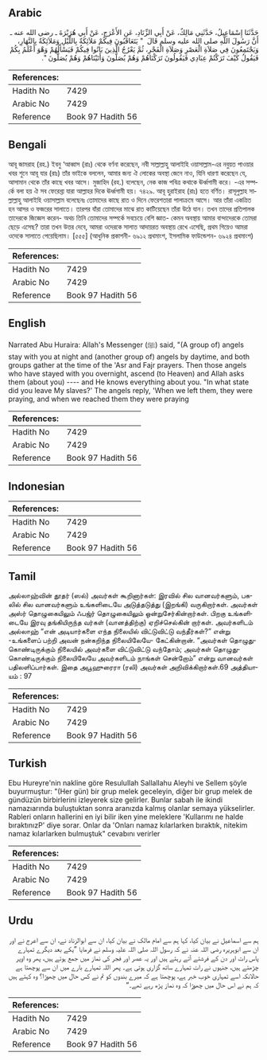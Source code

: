 ## Arabic


<div dir="rtl" lang="ar" style={{fontSize:'larger',backgroundColor:'#f8f9fa',padding:20}}>
حَدَّثَنَا إِسْمَاعِيلُ، حَدَّثَنِي مَالِكٌ، عَنْ أَبِي الزِّنَادِ، عَنِ الأَعْرَجِ، عَنْ أَبِي هُرَيْرَةَ ـ رضى الله عنه ـ أَنَّ رَسُولَ اللَّهِ صلى الله عليه وسلم قَالَ ‏ "‏ يَتَعَاقَبُونَ فِيكُمْ مَلاَئِكَةٌ بِاللَّيْلِ وَمَلاَئِكَةٌ بِالنَّهَارِ، وَيَجْتَمِعُونَ فِي صَلاَةِ الْعَصْرِ وَصَلاَةِ الْفَجْرِ، ثُمَّ يَعْرُجُ الَّذِينَ بَاتُوا فِيكُمْ فَيَسْأَلُهُمْ وَهْوَ أَعْلَمُ بِكُمْ فَيَقُولُ كَيْفَ تَرَكْتُمْ عِبَادِي فَيَقُولُونَ تَرَكْنَاهُمْ وَهُمْ يُصَلُّونَ وَأَتَيْنَاهُمْ وَهُمْ يُصَلُّونَ ‏"‏‏.‏
</div>
<div style={{backgroundColor:'#f8f9fa',padding:20, marginBottom: 10}}><table> <thead> <tr> <th>References:</th> <th></th> </tr> </thead> <tbody><tr><td>Hadith No</td><td>7429</td></tr><tr><td>Arabic No</td><td>7429</td></tr><tr><td>Reference</td><td>Book 97 Hadith 56</td></tr></tbody></table></div>

## Bengali


<div dir="ltr" lang="bn" style={{fontSize:'larger',backgroundColor:'#f8f9fa',padding:20}}>
আবূ জামরাহ (রহ.) ইবনু ‘আব্বাস (রাঃ) থেকে বর্ণনা করেছেন, নবী সাল্লাল্লাহু আলাইহি ওয়াসাল্লাম-এর নবুয়ত পাওয়ার খবর শুনে আবূ যার (রাঃ) তাঁর ভাইকে বললেন, আমার জন্য ঐ লোকের অবস্থা জেনে নাও, যিনি ধারণা করেছেন যে, আসামান থেকে তাঁর কাছে খবর আসে। মুজাহিদ (রহ.) বলেছেন, নেক কাজ পবিত্র কথাকে ঊর্ধ্বগামী করে। -এর সম্পর্কে বলা হয় ঐ সব ফেরেশ্তা যারা আল্লাহর দিকে ঊর্ধ্বগামী হয়। ৭৪২৯. আবূ হুরাইরাহ (রাঃ) হতে বর্ণিত। রাসূলুল্লাহ সাল্লাল্লাহু আলাইহি ওয়াসাল্লাম বলেছেনঃ তোমাদের কাছে রাত ও দিনে ফেরেশতারা পালাক্রমে আসে। আর তাঁরা একত্রিত হন আসর ও ফজরের সালাতে। তারপর যাঁরা তোমাদের মাঝে রাত কাটিয়েছেন তাঁরা উঠে যান। তখন তাদের প্রতিপালক তাদেরকে জিজ্ঞেস করেন- অথচ তিনি তোমাদের সম্পর্কে সবচেয়ে বেশি জ্ঞাত- কেমন অবস্থায় আমার বান্দাদেরকে তোমরা ছেড়ে এসেছ? তারা তখন উত্তর দেবে, আমরা ওদেরকে সালাত আদায়রত অবস্থায় রেখে এসেছি, প্রথম গিয়েও আমরা ওদেকে সালাতে পেয়েছিলাম। [৫৫৫] (আধুনিক প্রকাশনী- ৬৯১২ প্রথমাংশ, ইসলামিক ফাউন্ডেশন- ৬৯২৪ প্রথমাংশ)
</div>
<div style={{backgroundColor:'#f8f9fa',padding:20, marginBottom: 10}}><table> <thead> <tr> <th>References:</th> <th></th> </tr> </thead> <tbody><tr><td>Hadith No</td><td>7429</td></tr><tr><td>Arabic No</td><td>7429</td></tr><tr><td>Reference</td><td>Book 97 Hadith 56</td></tr></tbody></table></div>

## English


<div dir="ltr" lang="en" style={{fontSize:'larger',backgroundColor:'#f8f9fa',padding:20}}>
Narrated Abu Huraira: Allah's Messenger (ﷺ) said, "(A group of) angels stay with you at night and (another group of) angels by daytime, and both groups gather at the time of the 'Asr and Fajr prayers. Then those angels who have stayed with you overnight, ascend (to Heaven) and Allah asks them (about you) ---- and He knows everything about you. "In what state did you leave My slaves?' The angels reply, 'When we left them, they were praying, and when we reached them they were praying
</div>
<div style={{backgroundColor:'#f8f9fa',padding:20, marginBottom: 10}}><table> <thead> <tr> <th>References:</th> <th></th> </tr> </thead> <tbody><tr><td>Hadith No</td><td>7429</td></tr><tr><td>Arabic No</td><td>7429</td></tr><tr><td>Reference</td><td>Book 97 Hadith 56</td></tr></tbody></table></div>

## Indonesian


<div dir="ltr" lang="id" style={{fontSize:'larger',backgroundColor:'#f8f9fa',padding:20}}>

</div>
<div style={{backgroundColor:'#f8f9fa',padding:20, marginBottom: 10}}><table> <thead> <tr> <th>References:</th> <th></th> </tr> </thead> <tbody><tr><td>Hadith No</td><td>7429</td></tr><tr><td>Arabic No</td><td>7429</td></tr><tr><td>Reference</td><td>Book 97 Hadith 56</td></tr></tbody></table></div>

## Tamil


<div dir="ltr" lang="ta" style={{fontSize:'larger',backgroundColor:'#f8f9fa',padding:20}}>
அல்லாஹ்வின் தூதர் (ஸல்) அவர்கள் கூறினார்கள்: இரவில் சில வானவர்களும், பகலில் சில வானவர்களும் உங்களிடையே அடுத்தடுத்து (இறங்கி) வருகிறார்கள். அவர்கள் அஸ்ர் தொழுகையிலும் ஃபஜ்ர் தொழுகையிலும் ஒன்றுசேர்கின்றார்கள். பிறகு உங்களிடையே இரவு தங்கியிருந்த வர்கள் (வானத்திற்கு) ஏறிச்செல்கின் றார்கள். அவர்களிடம் அல்லாஹ் “என் அடியார்களை எந்த நிலையில் விட்டுவிட்டு வந்தீர்கள்?” என்று -உங்களைப் பற்றி அவன் நன்கறிந்த நிலையிலேயே- கேட்கின்றான். “அவர்கள் தொழுதுகொண்டிருக்கும் நிலையில் அவர்களை விட்டுவிட்டு வந்தோம்; அவர்கள் தொழுதுகொண்டிருக்கும் நிலையிலேயே அவர்களிடம் நாங்கள் சென்றோம்” என்று வானவர்கள் பதிலளிப்பார்கள். இதை அபூஹுரைரா (ரலி) அவர்கள் அறிவிக்கிறார்கள்.69 அத்தியாயம் : 97
</div>
<div style={{backgroundColor:'#f8f9fa',padding:20, marginBottom: 10}}><table> <thead> <tr> <th>References:</th> <th></th> </tr> </thead> <tbody><tr><td>Hadith No</td><td>7429</td></tr><tr><td>Arabic No</td><td>7429</td></tr><tr><td>Reference</td><td>Book 97 Hadith 56</td></tr></tbody></table></div>

## Turkish


<div dir="ltr" lang="tr" style={{fontSize:'larger',backgroundColor:'#f8f9fa',padding:20}}>
Ebu Hureyre'nin nakline göre Resulullah Sallallahu Aleyhi ve Sellem şöyle buyurmuştur: "(Her gün) bir grup melek geceleyin, diğer bir grup melek de gündüzün birbirlerini izleyerek size gelirler. Bunlar sabah ile ikindi namazıarında buluştuktan sonra aranızda kalmış olanlar semaya yükselirler. Rableri onların hallerini en iyi bilir iken yine meleklere 'Kullarımı ne halde bıraktınızP' diye sorar. Onlar da 'Onları namaz kılarlarken bıraktık, nitekim namaz kılarlarken bulmuştuk" cevabını verirler
</div>
<div style={{backgroundColor:'#f8f9fa',padding:20, marginBottom: 10}}><table> <thead> <tr> <th>References:</th> <th></th> </tr> </thead> <tbody><tr><td>Hadith No</td><td>7429</td></tr><tr><td>Arabic No</td><td>7429</td></tr><tr><td>Reference</td><td>Book 97 Hadith 56</td></tr></tbody></table></div>

## Urdu


<div dir="rtl" lang="ur" style={{fontSize:'larger',backgroundColor:'#f8f9fa',padding:20}}>
ہم سے اسماعیل نے بیان کیا، کہا ہم سے امام مالک نے بیان کیا، ان سے ابوالزناد نے، ان سے اعرج نے اور ان سے ابوہریرہ رضی اللہ عنہ نے کہ رسول اللہ صلی اللہ علیہ وسلم نے فرمایا ”یکے بعد دیگرے تمہارے پاس رات اور دن کے فرشتے آتے رہتے ہیں اور یہ عصر اور فجر کی نماز میں جمع ہوتے ہیں، پھر وہ اوپر چڑھتے ہیں، جنہوں نے رات تمہارے ساتھ گزاری ہوتی ہے۔ پھر اللہ تمہارے بارے میں ان سے پوچھتا ہے حالانکہ اسے تمہاری خوب خبر ہے، پوچھتا ہے کہ میرے بندوں کو تم نے کس حال میں چھوڑا؟ وہ کہتے ہیں کہ ہم نے اس حال میں چھوڑا کہ وہ نماز پڑھ رہے تھے۔“
</div>
<div style={{backgroundColor:'#f8f9fa',padding:20, marginBottom: 10}}><table> <thead> <tr> <th>References:</th> <th></th> </tr> </thead> <tbody><tr><td>Hadith No</td><td>7429</td></tr><tr><td>Arabic No</td><td>7429</td></tr><tr><td>Reference</td><td>Book 97 Hadith 56</td></tr></tbody></table></div>
